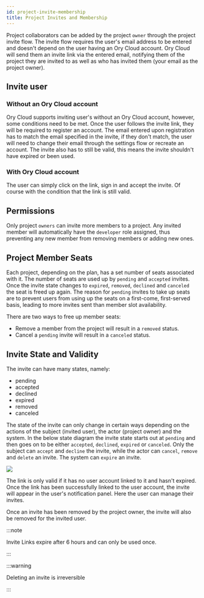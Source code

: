```yaml
---
id: project-invite-membership
title: Project Invites and Membership
---
```


Project collaborators can be added by the project `owner` through the project invite flow. The invite flow requires the user's
email address to be entered and doesn't depend on the user having an Ory Cloud account. Ory Cloud will send them an invite link
via the entered email, notifying them of the project they are invited to as well as who has invited them (your email as the
project owner).

## Invite user

### Without an Ory Cloud account

Ory Cloud supports inviting user's without an Ory Cloud account, however, some conditions need to be met. Once the user follows
the invite link, they will be required to register an account. The email entered upon registration has to match the email
specified in the invite, if they don't match, the user will need to change their email through the settings flow or recreate an
account. The invite also has to still be valid, this means the invite shouldn't have expired or been used.

### With Ory Cloud account

The user can simply click on the link, sign in and accept the invite. Of course with the condition that the link is still valid.

## Permissions

Only project `owners` can invite more members to a project. Any invited member will automatically have the `developer` role
assigned, thus preventing any new member from removing members or adding new ones.

## Project Member Seats

Each project, depending on the plan, has a set number of seats associated with it. The number of seats are used up by `pending`
and `accepted` invites. Once the invite state changes to `expired`, `removed`, `declined` and `canceled` the seat is freed up
again. The reason for `pending` invites to take up seats are to prevent users from using up the seats on a first-come,
first-served basis, leading to more invites sent than member slot availability.

There are two ways to free up member seats:

- Remove a member from the project will result in a `removed` status.
- Cancel a `pending` invite will result in a `canceled` status.

## Invite State and Validity

The invite can have many states, namely:

- pending
- accepted
- declined
- expired
- removed
- canceled

The state of the invite can only change in certain ways depending on the actions of the subject (invited user), the actor (project
owner) and the system. In the below state diagram the invite state starts out at `pending` and then goes on to be either
`accepted`, `declined`, `expired` or `canceled`. Only the subject can `accept` and `decline` the invite, while the actor can
`cancel`, `remove` and `delete` an invite. The system can `expire` an invite.

[![](https://mermaid.ink/img/pako:eNqN0s1OxCAQB_BXIXM024vHHjzpE3i0HmZhumL4aKZDs2az7y6Usmo0sT0Q8uc3MKFcQEdD0MMsKPRo8cTou-VeDUHl7-XuVXXdg7JhsUI1q_M1nigYG06qVzEozYTFVNWWCkOtaRIy1c3p-E5atvS3NqSdDXs1nSfLK8ZRiBUqTSxogzKJUWz8ox-NQZNz7QjUEnkLK67jrZHalSP5WVGjalsbO-jX6Tswk4_L_7Ti2z0X3Sq_6TUql-DJ05G41MEBPLFHa_IjuJR9BpC3vD5An6eGRkxOBhjCNdM0mfyPn4zN20E_opvpAJgkPn8EDb1wooa2t7Sp6ydFEswT)](https://mermaid.live/edit/#pako:eNqN0s1OxCAQB_BXIXM024vHHjzpE3i0HmZhumL4aKZDs2az7y6Usmo0sT0Q8uc3MKFcQEdD0MMsKPRo8cTou-VeDUHl7-XuVXXdg7JhsUI1q_M1nigYG06qVzEozYTFVNWWCkOtaRIy1c3p-E5atvS3NqSdDXs1nSfLK8ZRiBUqTSxogzKJUWz8ox-NQZNz7QjUEnkLK67jrZHalSP5WVGjalsbO-jX6Tswk4_L_7Ti2z0X3Sq_6TUql-DJ05G41MEBPLFHa_IjuJR9BpC3vD5An6eGRkxOBhjCNdM0mfyPn4zN20E_opvpAJgkPn8EDb1wooa2t7Sp6ydFEswT)

The link is only valid if it has no user account linked to it and hasn't expired. Once the link has been successfully linked to
the user account, the invite will appear in the user's notification panel. Here the user can manage their invites.

Once an invite has been removed by the project owner, the invite will also be removed for the invited user.

:::note

Invite Links expire after 6 hours and can only be used once.

:::

:::warning

Deleting an invite is irreversible

:::
